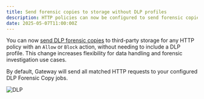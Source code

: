 ```yaml
---
title: Send forensic copies to storage without DLP profiles
description: HTTP policies can now be configured to send forensic copies for all allow and block policies.
date: 2025-05-07T11:00:00Z
---
```



You can now [send DLP forensic copies](/cloudflare-one/policies/data-loss-prevention/dlp-policies/logging-options/#send-http-requests-to-logpush-destination/) to third-party storage for any HTTP policy with an `Allow` or `Block` action, without needing to include a DLP profile. This change increases flexibility for data handling and forensic investigation use cases.

By default, Gateway will send all matched HTTP requests to your configured DLP Forensic Copy jobs.

![DLP](~/assets/images/changelog/dlp/forensic-copies-for-all.png)
